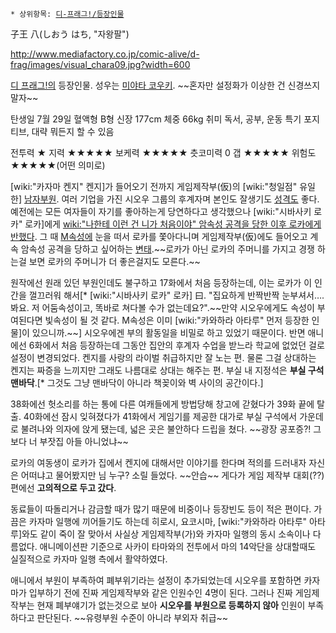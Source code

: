  * 상위항목: [[디-프래그!/등장인물]]

子王 八(しおう はち, "자왕팔")

http://www.mediafactory.co.jp/comic-alive/d-frag/images/visual_chara09.jpg?width=600

[[디 프래그!]]의 등장인물. 성우는 [[미야타 코우키]]. ~~혼자만 설정화가 이상한 건 신경쓰지 말자~~

탄생일 7월 29일
혈액형 B형
신장 177cm
체중 66kg
취미 독서, 공부, 운동
특기 포지티브,  대략 뭐든지 할 수 있음

전투력 ★
지력 ★★★★★
보케력 ★★★★★
츳코미력 0
갭 ★★★★★
위험도 ★★★★★(어떤 의미로)

[wiki:"카자마 켄지" 켄지]가 들어오기 전까지 게임제작부(仮)의 [wiki:"청일점" 유일한] [[남자]]부원. 여러 기업을 가진 시오우 그룹의 후계자며 본인도 잘생기도 [[성격]]도 좋다. 예전에는 모든 여자들이 자기를 좋아하는게 당연하다고 생각했으나 [wiki:"시바사키 로카" 로카]에게 [[wiki:"나한테 이런 건 니가 처음이야" 암속성 공격을 당한 이후 로카에게 반했다]]. 그 때 [[M]]속성에 눈을 떠서 로카를 쫓아다니며 게임제작부(仮)에도 들어오고 계속 암속성 공격을 당하고 싶어하는 [[변태]].~~로카가 아닌 로카의 주머니를 가지고 경쟁 하는걸 보면 로카의 주머니가 더 좋은걸지도 모른다.~~

원작에선 원래 있던 부원인데도 불구하고 17화에서 처음 등장하는데, 이는 로카가 이 인간을 껄끄러워 해서[* [wiki:"시바사키 로카" 로카] 曰. "집요하게 반짝반짝 눈부셔서…. 봐요. 저 어둠속성이고, 똑바로 쳐다볼 수가 없는데요?".~~만약 시오우에게도 속성이 부여된다면 빛속성이 될 것 같다. M속성은 이미 [wiki:"카와하라 아타루" 먼저 등장한 인물]이 있으니까.~~] 시오우에겐 부의 활동일을 비밀로 하고 있었기 때문이다. 반면 애니에선 6화에서 처음 등장하는데 그동안 집안의 후계자 수업을 받느라 학교에 없었던 걸로 설정이 변경되었다. 켄지를 사랑의 라이벌 취급하지만 잘 노는 편. 물론 그걸 상대하는 켄지는 짜증을 느끼지만 그래도 나름대로 상대는 해주는 편. 부실 내 지정석은 '''부실 구석 맨바닥'''.[* 그것도 그냥 맨바닥이 아니라 책꽂이와 벽 사이의 공간이다.]

38화에선 헛소리를 하는 통에 다른 여캐들에게 방법당해 창고에 갇혔다가 39화 끝에 탈출. 40화에선 잠시 잊혀졌다가 41화에서 게임기를 제공한 대가로 부실 구석에서 가운데로 불려나와 의자에 앉게 됐는데, 넓은 곳은 불안하다 드립을 쳤다. ~~광장 공포증?! 그보다 너 부잣집 아들 아니었냐~~

로카의 여동생이 로카가 집에서 켄지에 대해서만 이야기를 한다며 적의를 드러내자 자신은 어떠냐고 물어봤지만 님 누구? 소릴 들었다. ~~안습~~ 게다가 게임 제작부 대회(??) 편에선 '''고의적으로 두고 갔다'''.

동료들이 따돌리거나 감금할 때가 많기 때문에 비중이나 등장빈도 등이 적은 편이다. 가끔은 카자마 일행에 끼어들기도 하는데 히로시, 요코시마, [wiki:"카와하라 아타루" 아타루]와도 같이 죽이 잘 맞아서 사실상 게임제작부(가)와 카자마 일행의 동시 소속이나 다름없다. 애니메이션판 기준으로 사카이 타마와의 전투에서 마의 14악단을 상대할때도 실질적으로 카자마 일행 측에서 활약하였다.

애니에서 부원이 부족하여 폐부위기라는 설정이 추가되었는데 시오우를 포함하면 카자마가 입부하기 전에 진짜 게임제작부와 같은 인원수인 4명이 된다. 그러나 진짜 게임제작부는 현재 폐부얘기가 없는것으로 보아 '''시오우를 부원으로 등록하지 않아''' 인원이 부족하다고 판단된다. ~~유령부원 수준이 아니라 부외자 취급~~
